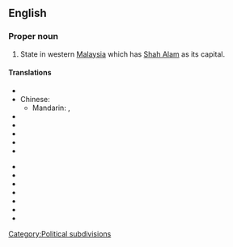 {{wikipedia}}
==English==

===Proper noun===
{{en-proper noun}}

# State in western [[Malaysia]] which has [[Shah Alam]] as its capital.

====Translations====
{{trans-top|western Malaysian state}}
* {{trreq|Arabic}}
* Chinese:
** Mandarin: {{t|zh|雪蘭莪|sc=Hani}}, {{t|zh|雪兰莪|tr=Xuělán'é|sc=Hani}}
* {{trreq|Dutch}}
* {{trreq|Finnish}}
* {{trreq|French}}
* {{trreq|German}}
* {{trreq|Greek}}
{{trans-mid}}
* {{trreq|Hungarian}}
* {{trreq|Japanese}}
* {{trreq|Malay}}
* {{trreq|Portuguese}}
* {{trreq|Russian}}
* {{trreq|Spanish}}
* {{trreq|Thai}}
{{trans-bottom}}

[[Category:Political subdivisions]]